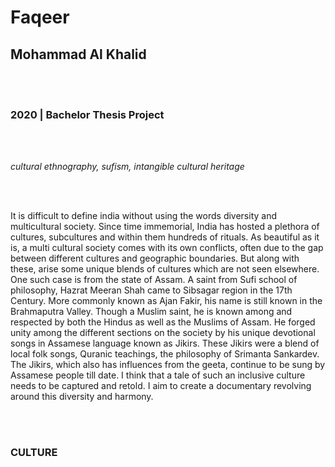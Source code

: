 # Faqeer
## Mohammad Al Khalid

<br/><br/>

### 2020 | Bachelor Thesis Project

<br/><br/>

*cultural ethnography, sufism, intangible cultural heritage*

<br/><br/>

It is difficult to define india without using the words diversity and multicultural society. Since time immemorial, India has hosted a plethora of cultures, subcultures and within them hundreds of rituals. 
As beautiful as it is, a multi cultural society comes with its own conflicts, often due to the gap between different cultures and geographic boundaries. But along with these, arise some unique blends of cultures which are not seen elsewhere. One such case is from the state of Assam. A saint from Sufi school of philosophy, Hazrat Meeran Shah came to Sibsagar region in the 17th Century. More commonly known as Ajan Fakir, his name is still known in the Brahmaputra Valley. Though a Muslim saint, he is known among and respected by both the Hindus as well as the Muslims of Assam. He forged unity among the different sections on the society by his unique devotional songs in Assamese language known as Jikirs. These Jikirs were a blend of local folk songs, Quranic teachings, the philosophy of Srimanta Sankardev. The Jikirs, which also has influences from the geeta, continue to be sung by Assamese people till date. 
I think that a tale of such an inclusive culture needs to be captured and retold. I aim to create a documentary revolving around this diversity and harmony.

<br/><br/>

### CULTURE
